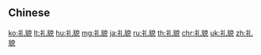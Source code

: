 {{also|禮貌}}
==Chinese==
{{zh-see|禮貌}}

[[ko:礼貌]]
[[lt:礼貌]]
[[hu:礼貌]]
[[mg:礼貌]]
[[ja:礼貌]]
[[ru:礼貌]]
[[th:礼貌]]
[[chr:礼貌]]
[[uk:礼貌]]
[[zh:礼貌]]
